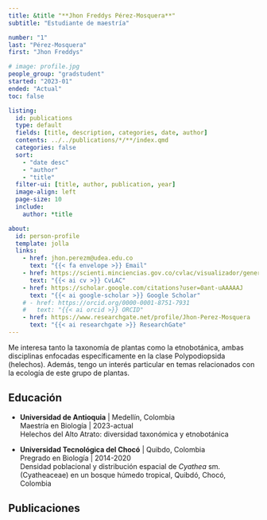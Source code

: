 ```yaml
---
title: &title "**Jhon Freddys Pérez-Mosquera**"
subtitle: "Estudiante de maestría"

number: "1"
last: "Pérez-Mosquera"
first: "Jhon Freddys"

# image: profile.jpg
people_group: "gradstudent"
started: "2023-01"
ended: "Actual"
toc: false

listing: 
  id: publications
  type: default
  fields: [title, description, categories, date, author]
  contents: ../../publications/*/**/index.qmd
  categories: false
  sort:
    - "date desc"
    - "author"
    - "title"
  filter-ui: [title, author, publication, year]
  image-align: left
  page-size: 10
  include:
    author: *title

about:
  id: person-profile
  template: jolla
  links:
    - href: jhon.perezm@udea.edu.co
      text: "{{< fa envelope >}} Email"
    - href: https://scienti.minciencias.gov.co/cvlac/visualizador/generarCurriculoCv.do?cod_rh=0001601537
      text: "{{< ai cv >}} CvLAC"
    - href: https://scholar.google.com/citations?user=0ant-uAAAAAJ
      text: "{{< ai google-scholar >}} Google Scholar"
    # - href: https://orcid.org/0000-0001-8751-7931
    #   text: "{{< ai orcid >}} ORCID"
    - href: https://www.researchgate.net/profile/Jhon-Perez-Mosquera
      text: "{{< ai researchgate >}} ResearchGate"
---
```


::: {#person-profile}
:::

Me interesa tanto la taxonomía de plantas como la etnobotánica, ambas disciplinas enfocadas específicamente en la clase Polypodiopsida (helechos). Además, tengo un interés particular en temas relacionados con la ecología de este grupo de plantas.

## Educación

-   **Universidad de Antioquia** \| Medellín, Colombia\
    Maestría en Biología \| 2023-actual\
    Helechos del Alto Atrato: diversidad taxonómica y etnobotánica

-   **Universidad Tecnológica del Chocó** \| Quibdo, Colombia\
    Pregrado en Biología \| 2014-2020\
    Densidad poblacional y distribución espacial de *Cyathea* sm. (Cyatheaceae) en un bosque húmedo tropical, Quibdó, Chocó, Colombia

## Publicaciones

::: {#publications}
:::